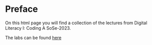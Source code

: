 # Preface {.unnumbered}

On this html page you will find a collection of the lectures from Digital Literacy I: Coding A SoSe-2023.

The labs can be found [here](https://codeandstats.github.io/Introduction_Python_Labs/)